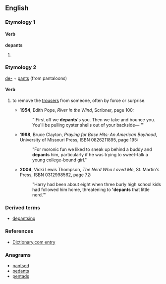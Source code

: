 ==English==

===Etymology 1===

====Verb====
'''depants'''

# {{qualifier|scanning error}} {{misspelling of|departs}}

===Etymology 2===

[[de-]] + [[pants]] (from pantaloons)

====Verb====
{{en-verb|depants|es}}

# {{context|slang|lang=en}} to remove the [[trousers]] from someone, often by force or surprise.
#* '''1954''', Edith Pope, ''River in the Wind'', Scribner, page 100:
#*: "'First off we '''depants''''s you. Then we take and bounce you. You'll be pulling oyster shells out of your backside—''''
#* '''1998''', Bruce Clayton, ''Praying for Base Hits:  An American Boyhood'', University of Missouri Press, ISBN 0826211895, page 195:
#*:  "For moronic fun we liked to sneak up behind a buddy and '''depants''' him, particularly if he was trying to sweet-talk a young college-bound girl."
#* '''2004''', Vicki Lewis Thompson, ''The Nerd Who Loved Me'', St. Martin's Press, ISBN 0312998562, page 72:
#*: "Harry had been about eight when three burly high school kids had followed him home, threatening to ''''depants''' that little nerd.'"

===Derived terms===
* [[depantsing]]

===References===
*[http://dictionary.reference.com/browse/depants Dictionary.com entry]

===Anagrams===
* [[pantsed#English|pantsed]]
* [[pedants#English|pedants]]
* [[pentads#English|pentads]]